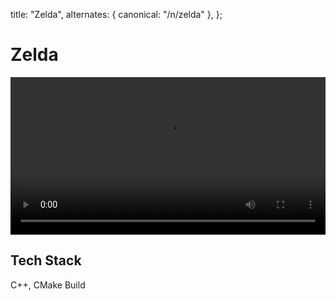 
  title: "Zelda",
  alternates: { canonical: "/n/zelda" },
};

# Zelda

<AnimatedName />
<div style={{ maxWidth: "100%", marginBottom: "2rem" }}>
  <video autoPlay loop playsInline width="100%" style={{ maxWidth: "100%" }}>
    <source
      src="https://xkkrtgxdkuolnlfvcpey.supabase.co/storage/v1/object/public/videos//Screen%20Recording%202025-03-11%20at%2011.19.14%20AM.mov"
      type="video/mp4"
    />
    Your browser does not support the video tag.
  </video>
</div>

## Tech Stack

C++, CMake Build
